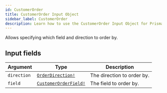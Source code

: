 ```yaml
---
id: CustomerOrder
title: CustomerOrder Input Object
sidebar_label: CustomerOrder
description: Learn how to use the CustomerOrder Input Object for Prismatic's API.
---
```


Allows specifying which field and direction to order by.

## Input fields

| Argument    | Type                                                            | Description                |
| ----------- | --------------------------------------------------------------- | -------------------------- |
| `direction` | [`OrderDirection!`](api/schema/enum/OrderDirection.mdx)         | The direction to order by. |
| `field`     | [`CustomerOrderField!`](api/schema/enum/CustomerOrderField.mdx) | The field to order by.     |
